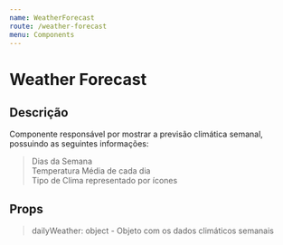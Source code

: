 ```yaml
---
name: WeatherForecast
route: /weather-forecast
menu: Components
---
```


# Weather Forecast

## Descrição
Componente responsável por mostrar a previsão climática semanal, possuindo as seguintes informações:<br/>
> Dias da Semana <br/> Temperatura Média de cada dia <br/> Tipo de Clima representado por ícones

## Props
> dailyWeather: object - Objeto com os dados climáticos semanais



